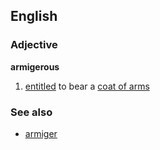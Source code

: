 ==English==
===Adjective===
'''armigerous'''

# [[entitled]] to bear a [[coat of arms]]
===See also===
*[[armiger]]